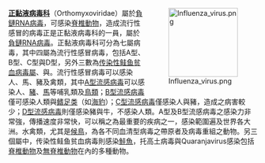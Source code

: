 <div style="float:right;margin-left:0.5em;">
[[File:Influenza_virus.png|140px]]
</div>

'''[[正黏液病毒科|正黏液病毒科]]'''（Orthomyxoviridae）屬於[[負鏈RNA病毒|負鏈RNA病毒]]，可感染[[脊椎動物|脊椎動物]]，造成流行性感冒的病毒正是正黏液病毒科的一員，屬於[[負鏈RNA病毒|負鏈RNA病毒]]。正黏液病毒科可分為七屬病毒，其中四屬為流行性感冒病毒，包括A型、B型、C型與D型，另外三數為[[三文魚貧血症|传染性鲑鱼贫血病毒屬]]、{{le|托高土病毒屬|Thogotovirus}}與{{le|Quaranjavirus}}。流行性感冒病毒可以感染人、馬、豬及禽類，其中[[A型流感病毒|A型流感病毒]]可以感染人、[[豬|豬]]、[[馬|馬]]等哺乳類及[[鳥類|鳥類]]；[[乙型流感病毒|B型流感病毒]]僅可感染人類與[[鳍足类|鳍足类]]（如[[海豹|海豹]]）；[[丙型流感病毒|C型流感病毒]]僅感染人與豬，造成之病害較少；[[丁型流感病毒|D型流感病毒]]則僅感染豬與牛，不感染人類。A型及B型流感病毒之感染力非常強，傳播速度非常快，可以稱之為最重要的疾病之一，感染範圍遍及世界各大洲。水禽類，尤其是[[候鳥|候鳥]]，為各不同血清型病毒之帶原者及病毒重組之動物。另三個屬中，传染性鲑鱼贫血病毒則感染[[鮭魚|鮭魚]]，托高土病毒與Quaranjavirus感染包括[[脊椎動物|脊椎動物]]及[[無脊椎動物|無脊椎動物]]在內的多種動物。